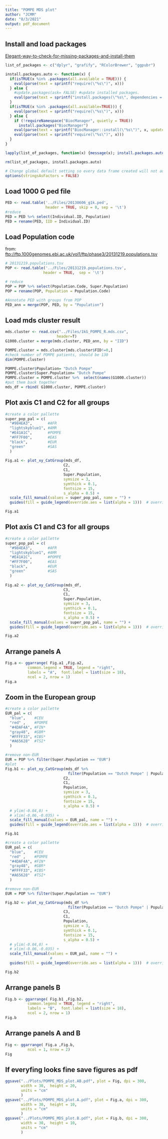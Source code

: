 ```yaml
---
title: "POMPE MDS plot"
author: "JCMM"
date: "8/3/2021"
output: pdf_document
---
```


## Install and load packages
[Elegant-way-to-check-for-missing-packages-and-install-them](https://stackoverflow.com/questions/4090169/elegant-way-to-check-for-missing-packages-and-install-them)

```r
list_of_packages <- c("dplyr", "grafify", "RColorBrewer", "ggpubr")

install.packages.auto <- function(x) { 
  if(isTRUE(x %in% .packages(all.available = TRUE))) { 
    eval(parse(text = sprintf("require(\"%s\")", x)))
  } else { 
    #update.packages(ask= FALSE) #update installed packages.
    eval(parse(text = sprintf("install.packages(\"%s\", dependencies = TRUE)", x)))
  }
  if(isTRUE(x %in% .packages(all.available=TRUE))) { 
    eval(parse(text = sprintf("require(\"%s\")", x)))
  } else {
    if (!requireNamespace("BiocManager", quietly = TRUE))
      install.packages("BiocManager")
    eval(parse(text = sprintf("BiocManager::install(\"%s\")", x, update = FALSE)))
    eval(parse(text = sprintf("require(\"%s\")", x)))
  }
}

lapply(list_of_packages, function(x) {message(x); install.packages.auto(x)})

rm(list_of_packages, install.packages.auto)

```

```r
# Change global default setting so every data frame created will not auto-convert to factors unless explicitly instructed
options(stringsAsFactors = FALSE)
```

## Load 1000 G ped file
```r
PED <- read.table('../Files/20130606_g1k.ped', 
                  header = TRUE, skip = 0, sep = '\t')
#reduce
PED = PED %>% select(Individual.ID, Population)
PED = rename(PED, IID = Individual.ID)
```

## Load Population code
from: [ftp://ftp.1000genomes.ebi.ac.uk/vol1/ftp/phase3/20131219.populations.tsv](ftp://ftp.1000genomes.ebi.ac.uk/vol1/ftp/phase3/20131219.populations.tsv)
```r

# 20131219.populations.tsv
POP <- read.table('../Files/20131219.populations.tsv', 
                 header = TRUE,  sep = '\t')

# reduce
POP = POP %>% select(Population.Code, Super.Population)
POP = rename(POP, Population = Population.Code)

#Annotate PED with groups from POP
PED_ann = merge(POP, PED, by = "Population")
```

## Load mds cluster result
```r

mds.cluster <- read.csv("../Files/1kG_POMPE_R.mds.csv", 
                       header=T)
G1000.cluster = merge(mds.cluster, PED_ann, by = "IID")

POMPE.cluster = mds.cluster[mds.cluster$FID!=0,]
#check number of POMPE patients, should be 130
dim(POMPE.cluster)

POMPE.cluster$Population= "Dutch Pompe"
POMPE.cluster$Super.Population= "Dutch Pompe"
POMPE.cluster = POMPE.cluster %>%  select(names(G1000.cluster))
#put them back together 
mds_df = rbind( G1000.cluster, POMPE.cluster)

```

## Plot axis C1 and C2 for all groups
```r
#create a color pallette
super_pop_pal = c(
  "#984EA3",       #AFR
  "lightskyblue1", #AMR
  "#E41A1C",       #POMPE
  "#FF7F00",       #EAS
  "black",         #EUR
  "green"          #SAS
  ) 
  
Fig.a1 <- plot_xy_CatGroup(mds_df,
                          C2,
                          C1,
                          Super.Population,
                          symsize = 3,
                          symthick = 0.1,
                          fontsize = 15,
                          s_alpha = 0.5) +
  scale_fill_manual(values = super_pop_pal, name = "") +
  guides(fill = guide_legend(override.aes = list(alpha = 1)))  # override.aes overwrites the alpha

Fig.a1
```

## Plot axis C1 and C3 for all groups
```r
#create a color pallette
super_pop_pal = c(
  "#984EA3",       #AFR
  "lightskyblue1", #AMR
  "#E41A1C",       #POMPE
  "#FF7F00",       #EAS
  "black",         #EUR
  "green"          #SAS
  ) 
  
Fig.a2 <- plot_xy_CatGroup(mds_df,
                          C3,
                          C1,
                          Super.Population,
                          symsize = 3,
                          symthick = 0.1,
                          fontsize = 15,
                          s_alpha = 0.5) +
  scale_fill_manual(values = super_pop_pal, name = "") +
  guides(fill = guide_legend(override.aes = list(alpha = 1)))  # override.aes overwrites the alpha

Fig.a2
```        

## Arrange panels A
```r

Fig.a <- ggarrange( Fig.a1 ,Fig.a2,
          common.legend = TRUE, legend = "right",
          labels = "A",  font.label = list(size = 18),
          ncol = 2, nrow = 1)
Fig.a

```


## Zoom in the European group
```r
#create a color pallette
EUR_pal = c(
  "blue",    #CEU
  "red" ,    #POMPE
  "#4DAF4A", #FIN*
  "gray48",  #GBR*
  "#FFFF33", #IBS*
  "#A65628"  #TSI*
  ) 

#remove non-EUR
EUR = POP %>% filter(Super.Population == "EUR") 
#plot
Fig.b1 <- plot_xy_CatGroup(mds_df %>% 
                            filter(Population == "Dutch Pompe" | Population %in% EUR$Population),
                          C2,
                          C1,
                          Population,
                          symsize = 3,
                          symthick = 0.1,
                          fontsize = 15,
                          s_alpha = 0.5) +
  # ylim(-0.04,0) +
  # xlim(-0.06,-0.035) +
  scale_fill_manual(values = EUR_pal, name = "") +
  guides(fill = guide_legend(override.aes = list(alpha = 1)))  # override.aes overwrites the alpha

Fig.b1
```



```r
#create a color pallette
EUR_pal = c(
  "blue",    #CEU
  "red" ,    #POMPE
  "#4DAF4A", #FIN*
  "gray48",  #GBR*
  "#FFFF33", #IBS*
  "#A65628"  #TSI*
  ) 

#remove non-EUR
EUR = POP %>% filter(Super.Population == "EUR") 

Fig.b2 <- plot_xy_CatGroup(mds_df %>% 
                            filter(Population == "Dutch Pompe" | Population %in% EUR$Population),
                          C3,
                          C1,
                          Population,
                          symsize = 3,
                          symthick = 0.1,
                          fontsize = 15,
                          s_alpha = 0.5) +
  # ylim(-0.04,0) +
  # xlim(-0.06,-0.035) +
  scale_fill_manual(values = EUR_pal, name = "") +
                    # 
  guides(fill = guide_legend(override.aes = list(alpha = 1)))  # override.aes overwrites the alpha

Fig.b2
```

## Arrange panels B
```r

Fig.b <- ggarrange( Fig.b1 ,Fig.b2,
          common.legend = TRUE, legend = "right",
          labels = "B",  font.label = list(size = 18),
          ncol = 2, nrow = 1)
Fig.b

```

## Arrange panels A and B
```r

Fig <- ggarrange( Fig.a ,Fig.b,
          ncol = 1, nrow = 2)
Fig
```

## If everyfing looks fine save figures as pdf
```r

ggsave("../Plots/POMPE_MDS_plot.AB.pdf", plot = Fig, dpi = 300,
       width = 30,  height = 20,
       units = "cm"
       )
ggsave("../Plots/POMPE_MDS_plot.A.pdf", plot = Fig.a, dpi = 300,
       width = 30,  height = 10,
       units = "cm"
       )
ggsave("../Plots/POMPE_MDS_plot.B.pdf", plot = Fig.b, dpi = 300,
       width = 30,  height = 10,
       units = "cm"
       )
```
